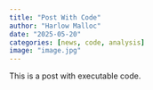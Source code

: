 ```yaml
---
title: "Post With Code"
author: "Harlow Malloc"
date: "2025-05-20"
categories: [news, code, analysis]
image: "image.jpg"
---
```


This is a post with executable code.
